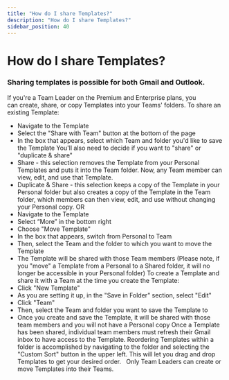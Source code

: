 ```yaml
---
title: "How do I share Templates?"
description: "How do I share Templates?"
sidebar_position: 40
---
```


# How do I share Templates?

### Sharing templates is possible for both Gmail and Outlook.
If you're a Team Leader on the Premium and Enterprise plans, you can create, share, or copy Templates into your Teams' folders. To share an existing Template:
- Navigate to the Template
- Select the "Share with Team" button at the bottom of the page
- In the box that appears, select which Team and folder you'd like to save the Template
You'll also need to decide if you want to "share" or "duplicate &amp; share"
- Share - this selection removes the Template from your Personal Templates and puts it into the Team folder. Now, any Team member can view, edit, and use that Template.
- Duplicate &amp; Share - this selection keeps a copy of the Template in your Personal folder but also creates a copy of the Template in the Team folder, which members can then view, edit, and use without changing your Personal copy.
OR
- Navigate to the Template
- Select “More” in the bottom right
- Choose "Move Template"
- In the box that appears, switch from Personal to Team
- Then, select the Team and the folder to which you want to move the Template
- The Template will be shared with those Team members (Please note, if you "move" a Template from a Personal to a Shared folder, it will no longer be accessible in your Personal folder)
To create a Template and share it with a Team at the time you create the Template:
- Click "New Template"
- As you are setting it up, in the "Save in Folder" section, select "Edit"
- Click "Team"
- Then, select the Team and folder you want to save the Template to
- Once you create and save the Template, it will be shared with those team members and you will not have a Personal copy
Once a Template has been shared, individual team members must refresh their Gmail inbox to have access to the Template.
Reordering Templates within a folder is accomplished by navigating to the folder and selecting the "Custom Sort" button in the upper left. This will let you drag and drop Templates to get your desired order.  
Only Team Leaders can create or move Templates into their Teams.